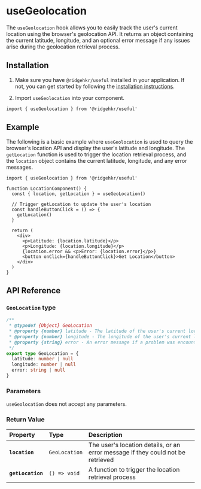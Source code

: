 # useGeolocation

The `useGeolocation` hook allows you to easily track the user's current location using the browser's geolocation API. It returns an object containing the current latitude, longitude, and an optional error message if any issues arise during the geolocation retrieval process.

## Installation

1. Make sure you have `@ridgehkr/useful` installed in your application. If not, you can get started by following the [installation instructions](/#getting-started).

2. Import `useGeolocation` into your component.

```tsx
import { useGeolocation } from '@ridgehkr/useful'
```

## Example

The following is a basic example where `useGeolocation` is used to query the browser's location API and display the user's latitude and longitude. The `getLocation` function is used to trigger the location retrieval process, and the `location` object contains the current latitude, longitude, and any error messages.

```tsx /useGeolocation/ filename="LocationComponent.tsx"
import { useGeolocation } from '@ridgehkr/useful'

function LocationComponent() {
  const { location, getLocation } = useGeoLocation()

  // Trigger getLocation to update the user's location
  const handleButtonClick = () => {
    getLocation()
  }

  return (
    <div>
      <p>Latitude: {location.latitude}</p>
      <p>Longitude: {location.longitude}</p>
      {location.error && <p>Error: {location.error}</p>}
      <button onClick={handleButtonClick}>Get Location</button>
    </div>
  )
}
```

## API Reference

### `GeoLocation` type

```ts
/**
 * @typedef {Object} GeoLocation
 * @property {number} latitude - The latitude of the user's current location.
 * @property {number} longitude - The longitude of the user's current location.
 * @property {string} error - An error message if a problem was encountered.
 */
export type GeoLocation = {
  latitude: number | null
  longitude: number | null
  error: string | null
}
```

### Parameters

`useGeolocation` does not accept any parameters.

### Return Value

| Property          | Type          | Description                                                                     |
| :---------------- | :------------ | :------------------------------------------------------------------------------ |
| **`location`**    | `GeoLocation` | The user's location details, or an error message if they could not be retrieved |
| **`getLocation`** | `() => void`  | A function to trigger the location retrieval process                            |
